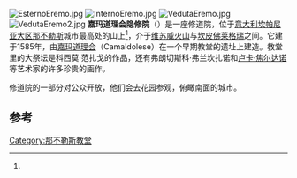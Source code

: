 [[File:EsternoEremo.jpg|thumb]]
[[File:InternoEremo.jpg|thumb]]
[[File:VedutaEremo.jpg|thumb]]
[[File:VedutaEremo2.jpg|thumb]]
'''嘉玛道理会隐修院'''（{{lang-it|Complesso dell'Eremo dei Camaldoli}}）是一座修道院，位于[[意大利|意大利]][[坎帕尼亚大区|坎帕尼亚大区]][[那不勒斯|那不勒斯]]城市最高处的山上<ref name="Napoli e il golfo 2004 p. 57" />，介于[[维苏威火山|维苏威火山]]与[[坎皮佛莱格瑞|坎皮佛莱格瑞]]之间。它建于1585年，由[[嘉玛道理会|嘉玛道理会]]（Camaldolese）在一个早期教堂的遗址上建造。教堂里的大祭坛是科西莫·范扎戈的作品，还有弗朗切斯科·弗兰坎扎诺和[[卢卡·焦尔达诺|卢卡·焦尔达诺]]等艺术家的许多珍贵的画作。

修道院的一部分对公众开放，他们会去花园参观，俯瞰南面的城市。

==参考 ==
{{reflist|refs=
<ref name="Napoli e il golfo 2004 p. 57">{{cite book | title=Napoli e il golfo | publisher=Touring | series=Itinerari / Touring club italiano | year=2004 | isbn=978-88-365-3042-7 | url=https://books.google.com/books?id=nbJEaHUm6xcC&pg=PA57 | language=it | access-date=3 June 2019 | page=57 | archive-date=2021-05-23 | archive-url=https://web.archive.org/web/20210523111156/https://books.google.com/books?id=nbJEaHUm6xcC&pg=PA57 | dead-url=no }}</ref>
}}
{{那不勒斯地标}}
{{coord|40.858200|N|14.192060|E|source:itwiki_region:IT|format=dms|display=title}}
[[Category:那不勒斯教堂|Category:那不勒斯教堂]]